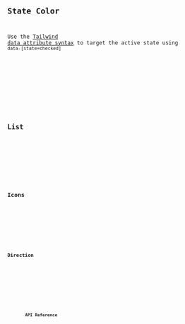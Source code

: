 




<Preview client:load>
	<Fragment slot="preview">
		<Default client:visible />
	</Fragment>
	<Fragment slot="code">
		<Code code={DefaultRaw} lang="svelte" />
	</Fragment>
</Preview>

## State Color

Use the [Tailwind data attribute syntax](https://tailwindcss.com/docs/hover-focus-and-other-states#data-attributes) to target the active state using `data-[state=checked]`

<Preview client:load>
	<Fragment slot="preview">
		<Colors client:visible />
	</Fragment>
	<Fragment slot="code">
		<Code code={ColorsRaw} lang="svelte" />
	</Fragment>
</Preview>

## List

<Preview client:load>
	<Fragment slot="preview">
		<List client:visible />
	</Fragment>
	<Fragment slot="code">
		<Code code={ListRaw} lang="svelte" />
	</Fragment>
</Preview>

## Icons

<Preview client:load>
	<Fragment slot="preview">
		<ThumbIcons client:visible />
	</Fragment>
	<Fragment slot="code">
		<Code code={ThumbIconsRaw} lang="svelte" />
	</Fragment>
</Preview>

## Direction

<Preview client:load>
	<Fragment slot="preview">
		<Dir client:visible />
	</Fragment>
	<Fragment slot="code">
		<Code code={DirRaw} lang="svelte" />
	</Fragment>
</Preview>

## API Reference

<ApiTable />

